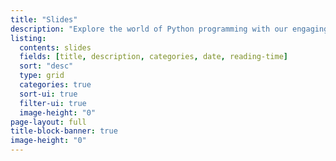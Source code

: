 ```yaml
---
title: "Slides"
description: "Explore the world of Python programming with our engaging slides, designed to help you learn and retain information."
listing:
  contents: slides
  fields: [title, description, categories, date, reading-time]
  sort: "desc"
  type: grid
  categories: true
  sort-ui: true
  filter-ui: true
  image-height: "0"
page-layout: full
title-block-banner: true
image-height: "0"
---
```


